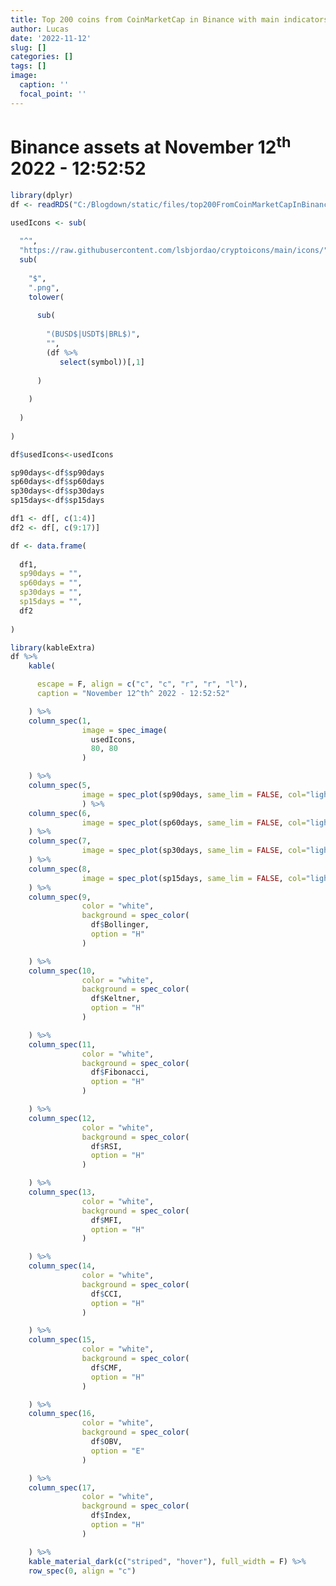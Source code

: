 ```yaml
---
title: Top 200 coins from CoinMarketCap in Binance with main indicators
author: Lucas
date: '2022-11-12'
slug: []
categories: []
tags: []
image:
  caption: ''
  focal_point: ''
---
```


# Binance assets at November 12^th^ 2022 - 12:52:52

```r
library(dplyr)
df <- readRDS("C:/Blogdown/static/files/top200FromCoinMarketCapInBinance_12Nov2022_12+52+52.rds")

usedIcons <- sub(
  
  "^",
  "https://raw.githubusercontent.com/lsbjordao/cryptoicons/main/icons/",
  sub(
    
    "$",
    ".png",
    tolower(
      
      sub(
        
        "(BUSD$|USDT$|BRL$)",
        "",
        (df %>%
           select(symbol))[,1]
        
      )
      
    )
    
  )
  
)

df$usedIcons<-usedIcons

sp90days<-df$sp90days
sp60days<-df$sp60days
sp30days<-df$sp30days
sp15days<-df$sp15days

df1 <- df[, c(1:4)]
df2 <- df[, c(9:17)]

df <- data.frame(
  
  df1,
  sp90days = "",
  sp60days = "",
  sp30days = "",
  sp15days = "",
  df2
  
)
```

```r
library(kableExtra)
df %>%
    kable(

      escape = F, align = c("c", "c", "r", "r", "l"),
      caption = "November 12^th^ 2022 - 12:52:52"

    ) %>%
    column_spec(1,
                image = spec_image(
                  usedIcons,
                  80, 80
                )

    ) %>%
    column_spec(5,
                image = spec_plot(sp90days, same_lim = FALSE, col="lightblue", type="l")
                ) %>%
    column_spec(6,
                image = spec_plot(sp60days, same_lim = FALSE, col="lightblue", type="l")
    ) %>%
    column_spec(7,
                image = spec_plot(sp30days, same_lim = FALSE, col="lightblue", type="l")
    ) %>%
    column_spec(8,
                image = spec_plot(sp15days, same_lim = FALSE, col="lightblue", type="l")
    ) %>%
    column_spec(9,
                color = "white",
                background = spec_color(
                  df$Bollinger,
                  option = "H"
                )

    ) %>%
    column_spec(10,
                color = "white",
                background = spec_color(
                  df$Keltner,
                  option = "H"
                )

    ) %>%
    column_spec(11,
                color = "white",
                background = spec_color(
                  df$Fibonacci,
                  option = "H"
                )

    ) %>%
    column_spec(12,
                color = "white",
                background = spec_color(
                  df$RSI,
                  option = "H"
                )

    ) %>%
    column_spec(13,
                color = "white",
                background = spec_color(
                  df$MFI,
                  option = "H"
                )

    ) %>%
    column_spec(14,
                color = "white",
                background = spec_color(
                  df$CCI,
                  option = "H"
                )

    ) %>%
    column_spec(15,
                color = "white",
                background = spec_color(
                  df$CMF,
                  option = "H"
                )

    ) %>%
    column_spec(16,
                color = "white",
                background = spec_color(
                  df$OBV,
                  option = "E"
                )

    ) %>%
    column_spec(17,
                color = "white",
                background = spec_color(
                  df$Index,
                  option = "H"
                )

    ) %>%
    kable_material_dark(c("striped", "hover"), full_width = F) %>%
    row_spec(0, align = "c")
```